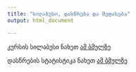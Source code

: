 ```yaml
---
title: "სილაბუსი, დასწრება და შეფასება"
output: html_document

---
```


კურსის სილაბუსი ნახეთ [ამ ბმულზე](https://www.dropbox.com/s/30jj9gnx6xy13ek/%E1%83%9B%E1%83%9D%E1%83%9C%E1%83%90%E1%83%AA%E1%83%94%E1%83%9B%E1%83%97%E1%83%90-%E1%83%90%E1%83%9C%E1%83%90%E1%83%9A%E1%83%98%E1%83%96%E1%83%98-%E1%83%A0-%E1%83%93%E1%83%A1-%E1%83%A1%E1%83%98%E1%83%9A%E1%83%90%E1%83%91%E1%83%A3%E1%83%A1%E1%83%98_11212017.pdf?dl=0)

დასწრების სტატისტიკა ნახეთ [ამ ბმულზე](https://docs.google.com/spreadsheets/d/1C0ton6u3hNsict9QXWvHIvU8_O2uACq6G5lJ5QX0wPg/edit?usp=sharing)

